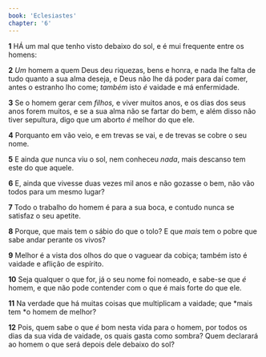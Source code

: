 ```yaml
---
book: 'Eclesiastes'
chapter: '6'
---
```


**1** HÁ um mal que tenho visto debaixo do sol, e é mui frequente entre os homens:

**2** _Um_ homem a quem Deus deu riquezas, bens e honra, e nada lhe falta de tudo quanto a sua alma deseja, e Deus não lhe dá poder para daí comer, antes o estranho lho come; _também_ isto _é_ vaidade e má enfermidade.

**3** Se o homem gerar cem _filhos,_ e viver muitos anos, e os dias dos seus anos forem muitos, e se a sua alma não se fartar do bem, e além disso não tiver sepultura, digo que um aborto _é_ melhor do que ele.

**4** Porquanto em vão veio, e em trevas se vai, e de trevas se cobre o seu nome.

**5** E ainda _que_ nunca viu o sol, nem conheceu _nada_, mais descanso tem este do que aquele.

**6** E, ainda que vivesse duas vezes mil anos e não gozasse o bem, não vão todos para um mesmo lugar?

**7** Todo o trabalho do homem é para a sua boca, e contudo nunca se satisfaz o seu apetite.

**8** Porque, que mais tem o sábio do que o tolo? E que _mais_ tem o pobre que sabe andar perante os vivos?

**9** Melhor é a vista dos olhos do que o vaguear da cobiça; também isto é vaidade e aflição de espírito.

**10** Seja qualquer o que for, já o seu nome foi nomeado, e sabe-se que _é_ homem, e que não pode contender com o que é mais forte do que ele.

**11** Na verdade que há muitas coisas que multiplicam a vaidade; que *mais tem *o homem de melhor?

**12** Pois, quem sabe o que _é_ bom nesta vida para o homem, por todos os dias da sua vida de vaidade, os quais gasta como sombra? Quem declarará ao homem o que será depois dele debaixo do sol?
